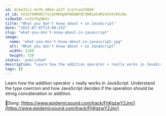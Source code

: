 ```yaml
---
id: dcbe32c1-4a7b-40b4-a22f-1ce7cee33868
yt_id: VVU2YVRMdUlfajQtMHdpRFN6bWFQY3RRLm54M243VXlRVzNz
videoId: nx3n7UyQW3s
title: "What you don't know about + in JavaScript"
date: "2022-07-07T13:00:25Z"
slug: "what-you-don't-know-about-in-javascript"
image: 
  name: "what-you-don't-know-about-in-javascript.jpg"
  alt: "What you don't know about + in JavaScript"
  width: 1280
  height: 720
status: 'published'
description: "Learn how the addition operator + really works in JavaScript. Understand the type coercion and how JavaScript decides if the operation should be string concatenation or addition.  "
tags: []
---
```


Learn how the addition operator + really works in JavaScript. Understand the type coercion and how JavaScript decides if the operation should be string concatenation or addition.  

🔗Song: [https://www.epidemicsound.com/track/FhKgzwY2Jm/](https://www.epidemicsound.com/track/FhKgzwY2Jm/)


